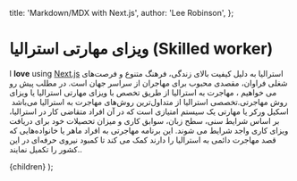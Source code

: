   title: 'Markdown/MDX with Next.js',
  author: 'Lee Robinson',
};

# ویزای مهارتی استرالیا (Skilled worker) 

I **love** using [Next.js](https://nextjs.org/)
استرالیا به دلیل کیفیت بالای زندگی، فرهنگ متنوع و فرصت‌های شغلی فراوان، مقصدی محبوب برای مهاجران از سراسر جهان است. در مطلب پیش رو می خواهیم ، مهاجرت به استرالیا از طریق تخصص‭ ‬با‭ ‬ویزای مهارتی استرالیا یا ویزای تخصصی استرالیا ‬از‭ ‬متداول‌ترین‭ ‬روش‌های‭ ‬مهاجرت‭ ‬به‭ ‬استرالیا‭ ‬می‌باشد‭ ‬.‬روش مهاجرتی اسکیل ورکر یا مهارتی  یک سیستم امتیازی است که در آن افراد متقاضی کار در استرالیا، بر اساس شرایط سنی، سطح زبان، سوابق کاری و میزان تحصیلات خود برای دریافت ویزای کاری واجد شرایط می شوند. این برنامه مهاجرتی به افراد ماهر یا خانواده‌هایی که قصد مهاجرت دائمی به استرالیا را دارند کمک می کند تا کمبود نیروی حرفه‌ای در این کشور را تکمیل نمایند.. 

  <PageLayout meta={meta}>
    <MDXProvider>{children}</MDXProvider>
  </PageLayout>
);
